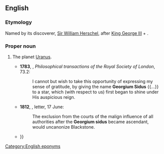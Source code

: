 ==English==

===Etymology===
Named by its discoverer, [[w:Sir William Herschel|Sir William Herschel]], after [[w:George III of the United Kingdom|King George III]] + {{etyl|la|en}} {{m|la|sidus|sīdus|star}}.

===Proper noun===
{{en-proper noun|head=Georgium Sidus}}

# {{lb|en|astronomy|now|historical}} The planet [[Uranus]]. {{defdate|from 18th c.}}
#* '''1783''', {{w|William Herschel}}, ''Philosophical transactions of the Royal Society of London'', 73.2:
#*: I cannot but wish to take this opportunity of expressing my sense of gratitude, by giving the name '''Georgium Sidus''' {{...}} to a star, which (with respect to us) first began to shine under His auspicious reign.
#* '''1812''', {{w|Thomas Jefferson}}, letter, 17 June:
#*: The exclusion from the courts of the malign influence of all authorities after the '''Georgium sidus''' became ascendant, would uncanonize Blackstone.
#* {{quote-text|lang=en|year=1821|author=James Ferguson|title=Astronomy|volume=II|page=86|passage=The satellites of the '''Georgium Sidus''', too, appear to move nearly at right angles to the plane of his orbit {{...}}}}

[[Category:English eponyms]]